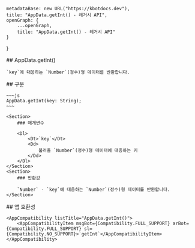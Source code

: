 
    metadataBase: new URL("https://kbotdocs.dev"),
    title: "AppData.getInt() - 레거시 API",
    openGraph: {
        ...openGraph,
        title: "AppData.getInt() - 레거시 API"
    }
}

<Section>
    ## AppData.getInt()

    `key`에 대응하는 `Number`(정수)형 데이터를 반환합니다.
</Section>
<Section>
    ## 구문

    ~~~js
    AppData.getInt(key: String);
    ~~~

    <Section>
        ### 매개변수

        <Dl>
            <Dt>`key`</Dt>
            <Dd>
                불러올 `Number`(정수)형 데이터에 대응하는 키
            </Dd>
        </Dl>
    </Section>
    <Section>
        ### 반환값

        `Number` - `key`에 대응하는 `Number`(정수)형 데이터를 반환합니다.
    </Section>
</Section>
<Section>
    ## 앱 호환성

    <AppCompatibility listTitle="AppData.getInt()">
        <AppCompatibilityItem msgBot={Compatibility.FULL_SUPPORT} arBot={Compatibility.FULL_SUPPORT} sl={Compatibility.NO_SUPPORT}>`getInt`</AppCompatibilityItem>
    </AppCompatibility>
</Section>